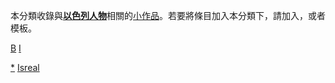 {{Catnav|頁面分類|人物|各國人物|以色列人}}
{{hiddencat}}
{{WPSS-cat}}
本分類收錄與'''[[以色列人|以色列人物]]'''相關的[[Wikipedia:小作品|小作品]]。若要將條目加入本分類下，請加入'''{{tl|Israel-bio-stub}}'''，或者'''{{tl|以色列人物小作品}}'''模板。


[[Category:以色列人|*]]
[[Category:西亞人物小作品|Isreal]]
[[category:以色列小作品|B]]
[[cat:亚洲人物小作品|I]]